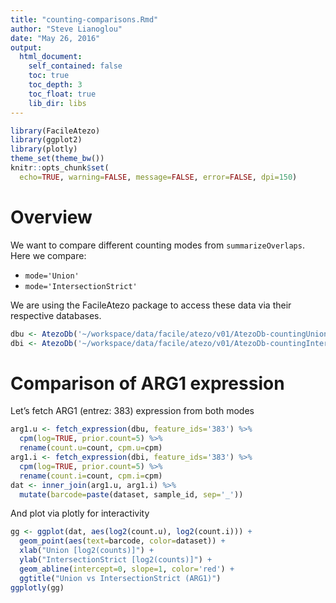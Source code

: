 ```yaml
---
title: "counting-comparisons.Rmd"
author: "Steve Lianoglou"
date: "May 26, 2016"
output:
  html_document:
    self_contained: false
    toc: true
    toc_depth: 3
    toc_float: true
    lib_dir: libs
---
```


```r
library(FacileAtezo)
library(ggplot2)
library(plotly)
theme_set(theme_bw())
knitr::opts_chunk$set(
  echo=TRUE, warning=FALSE, message=FALSE, error=FALSE, dpi=150)
```

# Overview

We want to compare different counting modes from `summarizeOverlaps`. Here we
compare:

  * `mode='Union'`
  * `mode='IntersectionStrict'`

We are using the FacileAtezo package to access these data via their respective
databases.

```r
dbu <- AtezoDb('~/workspace/data/facile/atezo/v01/AtezoDb-countingUnion.sqlite')
dbi <- AtezoDb('~/workspace/data/facile/atezo/v01/AtezoDb-countingIntersectionStrict.sqlite')
```

# Comparison of ARG1 expression

Let's fetch ARG1 (entrez: 383) expression from both modes

```r
arg1.u <- fetch_expression(dbu, feature_ids='383') %>%
  cpm(log=TRUE, prior.count=5) %>%
  rename(count.u=count, cpm.u=cpm)
arg1.i <- fetch_expression(dbi, feature_ids='383') %>%
  cpm(log=TRUE, prior.count=5) %>%
  rename(count.i=count, cpm.i=cpm)
dat <- inner_join(arg1.u, arg1.i) %>%
  mutate(barcode=paste(dataset, sample_id, sep='_'))
```

And plot via plotly for interactivity

```r
gg <- ggplot(dat, aes(log2(count.u), log2(count.i))) +
  geom_point(aes(text=barcode, color=dataset)) +
  xlab("Union [log2(counts)]") +
  ylab("IntersectionStrict [log2(counts)]") +
  geom_abline(intercept=0, slope=1, color='red') +
  ggtitle("Union vs IntersectionStrict (ARG1)")
ggplotly(gg)
```
